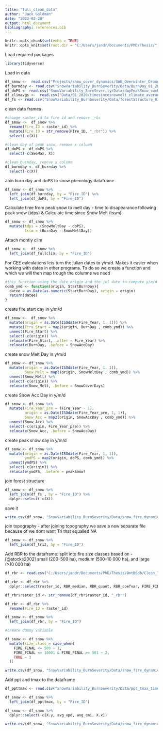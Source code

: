 ```yaml
---
title: "full_clean_data"
author: "Jack Goldman"
date: "2023-02-28"
output: html_document
bibliography: references.bib
---
```


```r
knitr::opts_chunk$set(echo = TRUE)
knitr::opts_knit$set(root.dir = "C:/Users/jandr/Documents/PhD/Thesis/")

```

Load required packages

```r
library(tidyverse)
```

Load in data

```r
df_snow <-  read.csv("Projects/snow_cover_dynamics/SWE_Overwinter_DroughxBurn_Severity/Data/OnShield_SnowPhenology_01to2020_v1.csv")
df_burnday <- read.csv("SnowVariability_BurnSeverity/Data/BurnDay_01_2020.csv")
df_doPS <- read.csv("SnowVariability_BurnSeverity/Data/dayPeakSnow_sweMax_01_2020.csv")
df_climavgs <-  read.csv("Data/01_2020/timesincesnowmelt_climate_averages.csv")
df_fs <- read.csv("SnowVariability_BurnSeverity/Data/forestStructure_01_2020.csv")
```

clean data frames

```r
#change raster_id to fire id and remove _rbr
df_snow <-  df_snow %>% 
  rename(Fire_ID = raster_id) %>% 
  mutate(Fire_ID = str_remove(Fire_ID, "_rbr")) %>% 
  select(-c(X))

#clean day of peak snow, remove x column
df_doPS <- df_doPS %>% 
  select(-c(SweMax, X))

#clean burnday, remove x column
df_burnday <- df_burnday %>% 
  select(-c(X))

```

Join burn day and doPS to snow phenology dataframe

```r
df_snow <- df_snow %>% 
  left_join(df_burnday, by = "Fire_ID") %>% 
  left_join(df_doPS, by = "Fire_ID")
```

Calculate time from peak snow to melt day - time to disapearance following peak snow (tdps) & Calculate time since Snow Melt (tssm)

```r
df_snow <- df_snow %>% 
  mutate(tdps = (SnowMeltDay - doPS), 
         tssm = (BurnDay - SnowMeltDay))
```

Attach montly clim

```r
df_snow <-  df_snow %>% 
  left_join(df_fullclim, by = "Fire_ID")
```

For GEE calculations lets turn the julian dates to y/m/d. Makes it easier when working with dates in other programs. To do so we create a function and which we will then map trough the columns we need

```r
#this function using the date origin and the jul date to compute y/m/d
comb_ymd <- function(origin, StartBurnDay){
  datee = as.Date(as.numeric(StartBurnDay), origin = origin) 
  return(datee) 
}
```

create fire start day in y/m/d

```r


df_snow <-  df_snow %>% 
  mutate(origin = as.Date(ISOdate(Fire_Year, 1, 1))) %>% 
  mutate(Fire_Start = map2(origin, BurnDay , comb_ymd)) %>% 
  unnest(Fire_Start) %>% 
  select(-c(origin)) %>% 
  relocate(Fire_Start, .after = Fire_Year) %>% 
  relocate(BurnDay, .before = SnowAccDay)
```

create snow Melt Day in y/m/d

```r
df_snow <- df_snow %>% 
  mutate(origin = as.Date(ISOdate(Fire_Year, 1, 1)),
         Snow_Melt = map2(origin, SnowMeltDay , comb_ymd)) %>% 
  unnest(Snow_Melt) %>% 
  select(-c(origin)) %>% 
  relocate(Snow_Melt, .before = SnowCoverDays)
```

create Snow Acc Day in y/m/d

```r
df_snow <- df_snow %>% 
  mutate(Fire_Year_pre = (Fire_Year - 1),
         origin = as.Date(ISOdate(Fire_Year_pre, 1, 1)),
         Snow_Acc = map2(origin, SnowAccDay , comb_ymd)) %>% 
  unnest(Snow_Acc) %>% 
  select(-c(origin, Fire_Year_pre)) %>% 
  relocate(Snow_Acc, .before = SnowAccDay)
```

create peak snow day in y/m/d

```r
df_snow <- df_snow %>% 
  mutate(origin = as.Date(ISOdate(Fire_Year, 1, 1)),
         ymdPS = map2(origin, doPS, comb_ymd)) %>% 
  unnest(ymdPS) %>% 
  select(-c(origin)) %>% 
  relocate(ymdPS, .before = peakSnow)
```

join forest structure

```r
df_snow <- df_snow %>% 
  left_join(df_fs , by = "Fire_ID") %>% 
  dplyr::select(-c(X))
```

save it

```r
write.csv(df_snow, "SnowVariability_BurnSeverity/Data/snow_fire_dynamics.csv")
```

join topography - after joining topography we save a new separate file because of we dont want Tri that equalled NA

```r


df_snow <- df_snow %>% 
  left_join(df_tri2, by = "Fire_ID") 


```

Add RBR to the dataframe: split into fire size classes based on - [@stocks2002] small (200--500 ha), medium (500--10 000 ha), and large (\>10 000 ha)

```r

df_rbr <- read.csv("C:/Users/jandr/Documents/PhD/Thesis/OntBSdb/Clean_Tables/OnShield_Fire_BS_v2.csv")

df_rbr <- df_rbr %>% 
  dplyr::select(raster_id, RBR_median, RBR_quant, RBR_coefvar, FIRE_FINAL) 

df_rbr$raster_id <- str_remove(df_rbr$raster_id, "_rbr")

df_rbr <- df_rbr %>% 
  rename(Fire_ID = raster_id)

df_snow <- df_snow %>% 
  left_join(df_rbr, by = "Fire_ID")

#create dummy variable

df_snow <- df_snow %>% 
  mutate(size_class = case_when(
    FIRE_FINAL <= 500 ~ 1, 
    FIRE_FINAL <= 10001 & FIRE_FINAL >= 501 ~ 2,
    TRUE ~ 3
  ))

write.csv(df_snow, "SnowVariability_BurnSeverity/Data/snow_fire_dynamics_final.csv")


```

Add ppt and tmax to the dataframe

```r
df_ppttmax <- read.csv("SnowVariability_BurnSeverity/Data/ppt_tmax_timesincemelt_01_2020.csv")

df_snow <- df_snow %>% 
  left_join(df_ppttmax, by = "Fire_ID")

df_snow <- df_snow %>% 
  dplyr::select(-c(X.y, avg_vpd, avg_cmi, X.x))

write.csv(df_snow, "SnowVariability_BurnSeverity/Data/snow_fire_dynamics_final.csv")

```
